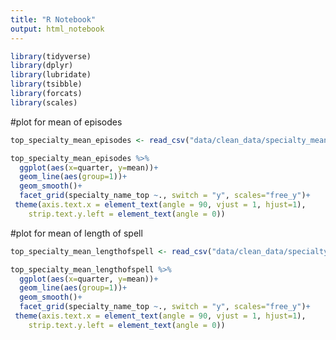 ```yaml
---
title: "R Notebook"
output: html_notebook
---
```


```r
library(tidyverse)
library(dplyr)
library(lubridate)
library(tsibble)
library(forcats)
library(scales)
```

#plot for mean of episodes
```r
top_specialty_mean_episodes <- read_csv("data/clean_data/specialty_mean_episodes.csv") 

top_specialty_mean_episodes %>% 
  ggplot(aes(x=quarter, y=mean))+
  geom_line(aes(group=1))+
  geom_smooth()+
  facet_grid(specialty_name_top ~., switch = "y", scales="free_y")+
 theme(axis.text.x = element_text(angle = 90, vjust = 1, hjust=1), 
    strip.text.y.left = element_text(angle = 0))
```

#plot for mean of length of spell
```r
top_specialty_mean_lengthofspell <- read_csv("data/clean_data/specialty_mean_lengthofspell.csv") 

top_specialty_mean_lengthofspell %>% 
  ggplot(aes(x=quarter, y=mean))+
  geom_line(aes(group=1))+
  geom_smooth()+
  facet_grid(specialty_name_top ~., switch = "y", scales="free_y")+
 theme(axis.text.x = element_text(angle = 90, vjust = 1, hjust=1), 
    strip.text.y.left = element_text(angle = 0))
```